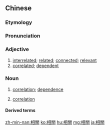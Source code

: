 {{also|相关}}
==Chinese==
{{zh-forms|s=相关}}

===Etymology===
{{zh-compound|相|關|as in [[互相]]|as in [[關聯]]}}

===Pronunciation===
{{zh-pron
|m=xiāngguān
|c=soeng1 gwaan1
|mn=qz,tw,xm:siong-koan/twvk,zz:siang-koan
|cat=a,n
}}

===Adjective===
{{zh-adj}}

# [[interrelated]]; [[related]]; [[connected]]; [[relevant]]
# [[correlated]]; [[dependent]]

===Noun===
{{zh-noun}}

# [[correlation]]; [[dependence]]
# {{lb|zh|mathematics}} [[correlation]]

====Derived terms====
{{zh-der|相關性|息息相關}}

[[zh-min-nan:相關]]
[[ko:相關]]
[[hu:相關]]
[[mg:相關]]
[[ja:相關]]